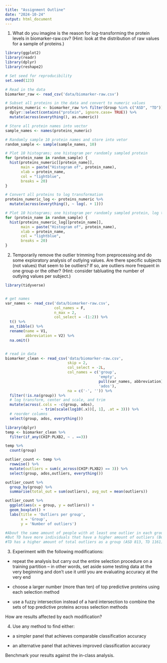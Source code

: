 ```yaml
---
title: "Assignment Outline"
date: "2024-10-24"
output: html_document
---
```


1) What do you imagine is the reason for log-transforming the protein levels in biomarker-raw.csv? (Hint: look at the distribution of raw values for a sample of proteins.)

```r
library(ggplot2)
library(readr)
library(dplyr)
library(reshape2)

# Set seed for reproducibility
set.seed(123)

# Read in the data
biomarker_raw <- read_csv('data/biomarker-raw.csv')

# Subset all proteins in the data and convert to numeric values
proteins_numeric <- biomarker_raw %>% filter(Group %in% c("ASD", "TD")) %>%
  dplyr::select(contains("protein", ignore.case= TRUE)) %>% 
  mutate(across(everything(), as.numeric))

# Store all protein names into vector
sample_names <- names(proteins_numeric)

# Randomly sample 10 protein names and store into vetor
random_sample <- sample(sample_names, 10)

# Plot 10 histograms; one histogram per randomly sampled protein
for (protein_name in random_sample) {
  hist(proteins_numeric[[protein_name]], 
       main = paste("Histogram of", protein_name),
       xlab = protein_name,                       
       col = "lightblue",                           
       breaks = 20)                                 
}
```
```r
# Convert all proteins to log transformation
proteins_numeric_log <- proteins_numeric %>%
  mutate(across(everything(), ~ log(. + 1)))

# Plot 10 histograms; one histogram per randomly sampled protein, log transformed
for (protein_name in random_sample) {
  hist(proteins_numeric_log[[protein_name]], 
       main = paste("Histogram of", protein_name),
       xlab = protein_name,                       
       col = "lightblue",                           
       breaks = 20)                                 
}
```


2. Temporarily remove the outlier trimming from preprocessing and do some exploratory analysis of outlying values. Are there specific subjects (not values) that seem to be outliers? If so, are outliers more frequent in one group or the other? (Hint: consider tabluating the number of outlying values per subject.)

```r
library(tidyverse)


# get names
var_names <- read_csv('data/biomarker-raw.csv', 
                      col_names = F, 
                      n_max = 2, 
                      col_select = -(1:2)) %>%
  t() %>%
  as_tibble() %>%
  rename(name = V1, 
         abbreviation = V2) %>%
  na.omit()


# read in data
biomarker_clean <- read_csv('data/biomarker-raw.csv', 
                            skip = 2,
                            col_select = -2L,
                            col_names = c('group', 
                                          'empty',
                                          pull(var_names, abbreviation),
                                          'ados'),
                            na = c('-', '')) %>%
  filter(!is.na(group)) %>%
  # log transform, center and scale, and trim
  mutate(across(.cols = -c(group, ados), 
                ~ trim(scale(log10(.x))[, 1], .at = 3))) %>%
  # reorder columns
  select(group, ados, everything())

library(dplyr)
temp <- biomarker_clean %>% 
  filter(if_any(CHIP:PLXB2, ~ . ==3))

temp %>% 
  count(group)

outlier_count <- temp %>% 
  rowwise() %>%
  mutate(outliers = sum(c_across(CHIP:PLXB2) == 3)) %>% 
  select(group, ados,outliers, everything())

outlier_count %>% 
  group_by(group) %>% 
  summarise(total_out = sum(outliers), avg_out = mean(outliers))

outlier_count %>% 
  ggplot(aes(x = group, y = outliers)) +
  geom_boxplot() +
  labs(title = 'Outliers per group',
       x = 'Group',
       y = 'Number of outliers') 

#About the same amount of people with at least one outlier in each group (ASD 74, TD 77)
#But TD have more individuals that have a higher amount of outliers (Boxplot)
#TD has a higher amount of total outliers as a group (ASD 813, TD 1161) and on average, an individual in TD would have more outliers (TD 15.1, ASD 11)
```

3) Experiment with the following modifications:

- repeat the analysis but carry out the entire selection procedure on a training partition -- in other words, set aside some testing data at the very beginning and don't use it until you are evaluating accuracy at the very end

- choose a larger number (more than ten) of top predictive proteins using each selection method

- use a fuzzy intersection instead of a hard intersection to combine the sets of top predictive proteins across selection methods

How are results affected by each modification?

4) Use any method to find either:

- a simpler panel that achieves comparable classification accuracy

- an alternative panel that achieves improved classification accuracy

Benchmark your results against the in-class analysis.

